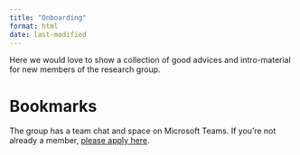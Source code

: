 ```yaml
---
title: "Onboarding"
format: html
date: last-modified
---
```


Here we would love to show a collection of good advices and
intro-material for new members of the research group.

# Bookmarks

The group has a team chat and space on Microsoft Teams. If you're not
already a member, [please apply
here](https://teams.microsoft.com/l/team/19%3azPnPvVesd14A0c17QcULwshWEQqdi4dgXr3mLNIhvok1%40thread.tacv2/conversations?groupId=0c900c5c-f177-47d4-946a-17c8338c2758&tenantId=61fd1d36-fecb-47ca-b7d7-d0df0370a198).
